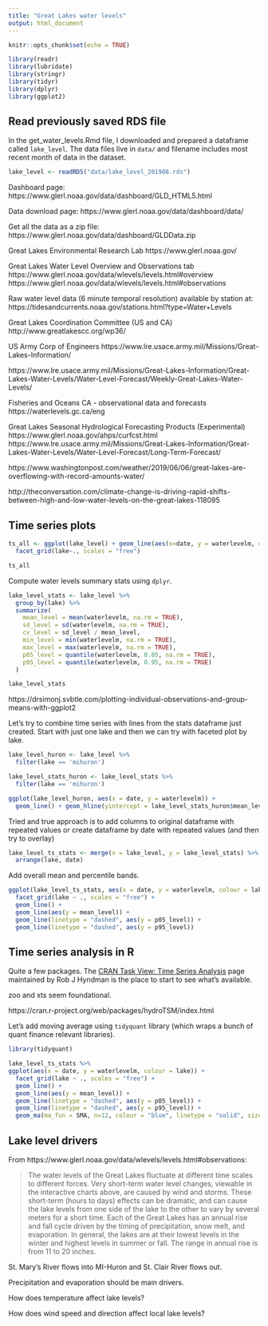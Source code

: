 ```yaml
---
title: "Great Lakes water levels"
output: html_document
---
```


```r
knitr::opts_chunk$set(echo = TRUE)
```

```r
library(readr)
library(lubridate)
library(stringr)
library(tidyr)
library(dplyr)
library(ggplot2)

```
## Read previously saved RDS file

In the get_water_levels.Rmd file, I downloaded and prepared a dataframe called 
`lake_level`. The data files live in `data/` and filename includes most recent
month of data in the dataset.

```r
lake_level <- readRDS("data/lake_level_201908.rds")
```

Dashboard page: https://www.glerl.noaa.gov/data/dashboard/GLD_HTML5.html

Data download page: https://www.glerl.noaa.gov/data/dashboard/data/

Get all the data as a zip file:
https://www.glerl.noaa.gov/data/dashboard/GLDData.zip

Great Lakes Environmental Research Lab
https://www.glerl.noaa.gov/

Great Lakes Water Level Overview and Observations tab
https://www.glerl.noaa.gov/data/wlevels/levels.html#overview
https://www.glerl.noaa.gov/data/wlevels/levels.html#observations

Raw water level data (6 minute temporal resolution) available by station at:
https://tidesandcurrents.noaa.gov/stations.html?type=Water+Levels

Great Lakes Coordination Committee (US and CA)
http://www.greatlakescc.org/wp36/

US Army Corp of Engineers
https://www.lre.usace.army.mil/Missions/Great-Lakes-Information/

https://www.lre.usace.army.mil/Missions/Great-Lakes-Information/Great-Lakes-Water-Levels/Water-Level-Forecast/Weekly-Great-Lakes-Water-Levels/

Fisheries and Oceans CA - observational data and forecasts
https://waterlevels.gc.ca/eng

Great Lakes Seasonal Hydrological Forecasting Products (Experimental)
https://www.glerl.noaa.gov/ahps/curfcst.html
https://www.lre.usace.army.mil/Missions/Great-Lakes-Information/Great-Lakes-Water-Levels/Water-Level-Forecast/Long-Term-Forecast/

https://www.washingtonpost.com/weather/2019/06/06/great-lakes-are-overflowing-with-record-amounts-water/

http://theconversation.com/climate-change-is-driving-rapid-shifts-between-high-and-low-water-levels-on-the-great-lakes-118095

## Time series plots

```r
ts_all <- ggplot(lake_level) + geom_line(aes(x=date, y = waterlevelm, colour = lake)) + ylab("Water level (m)") +
  facet_grid(lake~., scales = "free")

ts_all
```

Compute water levels summary stats using `dplyr`.

```r
lake_level_stats <- lake_level %>%
  group_by(lake) %>%
  summarize(
    mean_level = mean(waterlevelm, na.rm = TRUE),
    sd_level = sd(waterlevelm, na.rm = TRUE),
    cv_level = sd_level / mean_level,
    min_level = min(waterlevelm, na.rm = TRUE),
    max_level = max(waterlevelm, na.rm = TRUE),
    p05_level = quantile(waterlevelm, 0.05, na.rm = TRUE),
    p95_level = quantile(waterlevelm, 0.95, na.rm = TRUE)
  )

lake_level_stats
```


https://drsimonj.svbtle.com/plotting-individual-observations-and-group-means-with-ggplot2

Let's try to combine time series with lines from the stats dataframe just created. Start with
just one lake and then we can try with faceted plot by lake.



```r
lake_level_huron <- lake_level %>%
  filter(lake == 'mihuron')

lake_level_stats_huron <- lake_level_stats %>%
  filter(lake == 'mihuron')
```

```r
ggplot(lake_level_huron, aes(x = date, y = waterlevelm)) +
  geom_line() + geom_hline(yintercept = lake_level_stats_huron$mean_level)
```


Tried and true approach is to add columns to original dataframe with repeated values or create
dataframe by date with repeated values (and then try to overlay)


```r
lake_level_ts_stats <- merge(x = lake_level, y = lake_level_stats) %>%
  arrange(lake, date)
```


Add overall mean and percentile bands.

```r
ggplot(lake_level_ts_stats, aes(x = date, y = waterlevelm, colour = lake)) +
  facet_grid(lake ~ ., scales = "free") +
  geom_line() + 
  geom_line(aes(y = mean_level)) + 
  geom_line(linetype = "dashed", aes(y = p05_level)) + 
  geom_line(linetype = "dashed", aes(y = p95_level))
```

## Time series analysis in R

Quite a few packages. The [CRAN Task View: Time Series Analysis](https://cran.r-project.org/web/views/TimeSeries.html) page maintained by Rob J Hyndman is the place to start to see what's available.

zoo and xts seem foundational.

https://cran.r-project.org/web/packages/hydroTSM/index.html

Let's add moving average using `tidyquant` library (which wraps a bunch of quant finance
relevant libraries).


```r
library(tidyquant)
```

```r
lake_level_ts_stats %>% 
ggplot(aes(x = date, y = waterlevelm, colour = lake)) +
  facet_grid(lake ~ ., scales = "free") +
  geom_line() + 
  geom_line(aes(y = mean_level)) + 
  geom_line(linetype = "dashed", aes(y = p05_level)) + 
  geom_line(linetype = "dashed", aes(y = p95_level)) + 
  geom_ma(ma_fun = SMA, n=12, colour = "blue", linetype = "solid", size = 1)
```

## Lake level drivers

From https://www.glerl.noaa.gov/data/wlevels/levels.html#observations:

> The water levels of the Great Lakes fluctuate at different time scales to different forces. Very short-term water level changes, viewable in the interactive charts above, are caused by wind and storms. These short-term (hours to days) effects can be dramatic, and can cause the lake levels from one side of the lake to the other to vary by several meters for a short time. Each of the Great Lakes has an annual rise and fall cycle driven by the timing of precipitation, snow melt, and evaporation. In general, the lakes are at their lowest levels in the winter and highest levels in summer or fall. The range in annual rise is from 11 to 20 inches.

St. Mary's River flows into MI-Huron and St. Clair River flows out.

Precipitation and evaporation should be main drivers.

How does temperature affect lake levels?

How does wind speed and direction affect local lake levels?

